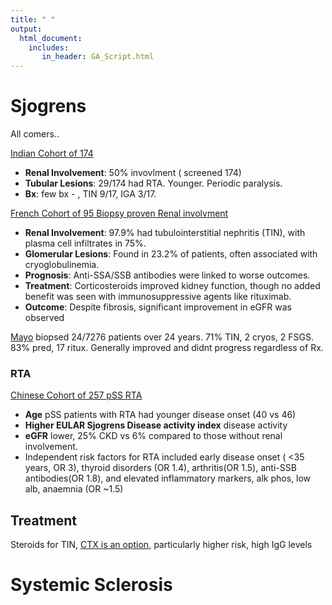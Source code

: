 ```yaml
---
title: " "
output: 
  html_document:
    includes:
       in_header: GA_Script.html
---
```


# Sjogrens



All comers..

[Indian Cohort of 174](https://pubmed.ncbi.nlm.nih.gov/30155666/)

-   **Renal Involvement**: 50% invovlment ( screened 174)
-   **Tubular  Lesions**: 29/174 had RTA. Younger. Periodic paralysis.
-   **Bx**: few bx - , TIN 9/17, IGA 3/17. 


[French Cohort of 95 Biopsy proven Renal involvment](https://hal.science/hal-01791205)

-   **Renal Involvement**: 97.9% had tubulointerstitial nephritis (TIN), with plasma cell infiltrates in 75%.
-   **Glomerular Lesions**: Found in 23.2% of patients, often associated with cryoglobulinemia.
-   **Prognosis**: Anti-SSA/SSB antibodies were linked to worse outcomes.
-   **Treatment**: Corticosteroids improved kidney function, though no added benefit was seen with immunosuppressive agents like rituximab.
-   **Outcome**: Despite fibrosis, significant improvement in eGFR was observed

[Mayo](https://pubmed.ncbi.nlm.nih.gov/19679669/) biopsed 24/7276 patients over 24 years. 71% TIN, 2 cryos, 2 FSGS. 83% pred, 17 ritux. Generally improved and didnt progress regardless of Rx.

### RTA

[Chinese Cohort of 257 pSS RTA](https://pubmed.ncbi.nlm.nih.gov/36383239/)

-   **Age** pSS patients with RTA had younger disease onset  (40 vs 46)
-   **Higher EULAR Sjogrens Disease activity index** disease activity
-   **eGFR** lower, 25% CKD vs 6% compared to those without renal involvement. 
-   Independent risk factors for RTA included early disease onset ( <35 years, OR 3), thyroid disorders (OR 1.4), arthritis(OR 1.5), anti-SSB antibodies(OR 1.8), and elevated inflammatory markers, alk phos, low alb, anaemnia (OR ~1.5)

## Treatment

Steroids for TIN, [CTX is an option](https://pubmed.ncbi.nlm.nih.gov/29241210/), particularly higher risk, high IgG levels 

# Systemic Sclerosis